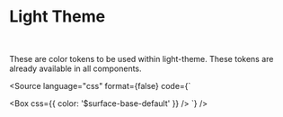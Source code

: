 

<Meta title="Foundations/Colors/Theme/Light" />

# Light Theme

<br />

These are color tokens to be used within light-theme. These tokens are already available in all components.

<Source
  language="css"
  format={false}
  code={`

<Box css={{ color: '$surface-base-default' }} /> `} />
<ColorsGrid tokens={light} />
